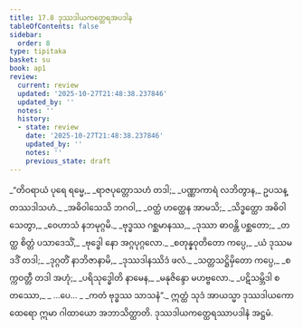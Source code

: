 ```yaml
---
title: 17.8 ဒုဿဒါယကတ္ထေရအပဒါန
tableOfContents: false
sidebar:
  order: 8
type: tipitaka
basket: su
book: ap1
review:
  current: review
  updated: '2025-10-27T21:48:38.237846'
  updated_by: ''
  notes: ''
  history:
  - state: review
    date: '2025-10-27T21:48:38.237846'
    updated_by: ''
    notes: ''
    previous_state: draft
---
```



<ReviewStatus review={frontmatter.review} showDetails={true} />

<HypothesisAnnotation frontmatter={frontmatter} />

<DynamicBreadcrumb />

<Division number="38" book="ap1" e="ch" v="20" p="205">

<Paragraph number="2484" type="verses" book="ap1">
_“တိဝရာယံ ပုရေ ရမ္မေ,_  
_ရာဇပုတ္တောသဟံ တဒါ;_  
_ပဏ္ဏာကာရံ လဘိတွာန,_  
ဥပသန္တဿဒါသဟံ._  

</Paragraph>

</Division>
<Division number="39" book="ap1" e="ch" v="20" p="205">

<Paragraph number="2485" type="verses" book="ap1">
_အဓိဝါသေသိ ဘဂဝါ,_  
_ဝတ္ထံ ဟတ္ထေန အာမသိ;_  
_သိဒ္ဓတ္ထော အဓိဝါသေတွာ,_  
_ဝေဟာသံ နဘမုဂ္ဂမိ._  

</Paragraph>

</Division>
<Division number="40" book="ap1" e="ch" v="20" p="205">

<Paragraph number="2486" type="verses" book="ap1">
_ဗုဒ္ဓဿ ဂစ္ဆမာနဿ,_  
_ဒုဿာ ဓာဝန္တိ ပစ္ဆတော;_  
_တတ္ထ စိတ္တံ ပသာဒေသိံ,_  
_ဗုဒ္ဓေါ နော အဂ္ဂပုဂ္ဂလော._  

</Paragraph>

</Division>
<Division number="41" book="ap1" e="ch" v="20" p="205">

<Paragraph number="2487" type="verses" book="ap1">
_စတုန္နဝုတိတော ကပ္ပေ,_  
_ယံ ဒုဿမဒဒိံ တဒါ;_  
_ဒုဂ္ဂတိံ နာဘိဇာနာမိ,_  
_ဒုဿဒါနဿိဒံ ဖလံ._  

</Paragraph>

</Division>
<Division number="42" book="ap1" e="ch" v="20" p="205">

<Paragraph number="2488" type="verses" book="ap1">
_သတ္တသဋ္ဌိမှိတော ကပ္ပေ,_  
_စက္ကဝတ္တီ တဒါ အဟုံ;_  
_ပရိသုဒ္ဓေါတိ နာမေန,_  
_မနုဇိန္ဒော မဟဗ္ဗလော._  

</Paragraph>

</Division>
<Division number="43" book="ap1" e="ch" v="20" p="205">

<Paragraph number="2489" type="verses" book="ap1">
_ပဋိသမ္ဘိဒါ စတဿော,_  
_ …ပေ… _  
_ကတံ ဗုဒ္ဓဿ သာသနံ”._  

</Paragraph>

<Paragraph number="2490" book="ap1">
ဣတ္ထံ သုဒံ အာယသ္မာ ဒုဿဒါယကော ထေရော ဣမာ ဂါထာယော အဘာသိတ္ထာတိ.

</Paragraph>
</Division>

<Paragraph number="2491" type="center" book="ap1">
ဒုဿဒါယကတ္ထေရဿာပဒါနံ အဋ္ဌမံ.
</Paragraph>